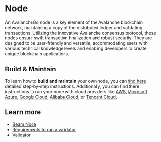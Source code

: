 # Node

An AvalancheGo node is a key element of the Avalanche blockchain network, maintaining a copy of the distributed ledger and validating transactions. Utilizing the innovative Avalanche consensus protocol, these nodes ensure swift transaction finalization and robust security. They are designed to be user-friendly and versatile, accommodating users with various technical knowledge levels and enabling developers to create unique blockchain applications.

## Build & Maintain

To learn how to **build and maintain** your own node, you can [find here](https://docs.avax.network/nodes) detailed step-by-step instructions. Additionally, you can find there instructions to run your node with cloud providers like [AWS](https://docs.avax.network/nodes/build/setting-up-an-avalanche-node-with-amazon-web-services-aws), [Microsoft Azure](https://docs.avax.network/nodes/build/set-up-an-avalanche-node-with-microsoft-azure), [Google Cloud](https://docs.avax.network/nodes/build/set-up-an-avalanche-node-with-google-cloud-platform), [Alibaba Cloud](https://docs.avax.network/nodes/build/set-up-node-on-alibaba-cloud), or [Tencent Cloud](https://docs.avax.network/nodes/build/set-up-node-on-tencent-cloud). 



## Learn more

- [Beam Node](/chain/nodes/beam-node)
- [Requirements to run a validator](/chain/nodes/requirements-validator)
- [Validator](/chain/nodes/validator) 